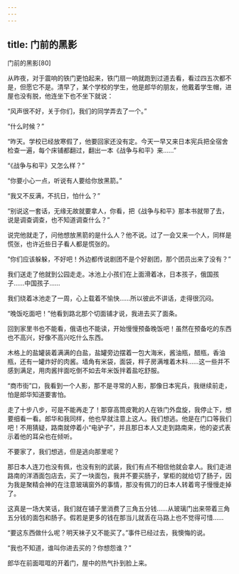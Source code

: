 ```yaml
---
---
---
```

title: 门前的黑影
---




门前的黑影[80]



从昨夜，对于震响的铁门更怕起来，铁门扇一响就跑到过道去看，看过四五次都不是，但愿它不是。清早了，某个学校的学生，他是郎华的朋友，他戴着学生帽，进屋也没有脱，他连坐下也不坐下就说：

“风声很不好，关于你们，我们的同学弄去了一个。”

“什么时候？”

“昨天。学校已经放寒假了，他要回家还没有定。今天一早又来日本宪兵把全宿舍检查一遍，每个床铺都翻过，翻出一本《战争与和平》来……”

“《战争与和平》又怎么样？”

“你要小心一点，听说有人要给你放黑箭。”

“我又不反满，不抗日，怕什么？”

“别说这一套话，无缘无故就要拿人，你看，把《战争与和平》那本书就带了去，说是调查调查，也不知道调查什么？”

说完他就走了，问他想放黑箭的是什么人？他不说。过了一会又来一个人，同样是慌张，也许近些日子看人都是慌张的。

“你们应该躲躲，不好吧！外边都传说剧团不是个好剧团，那个团员出来了没有？”

我们送走了他就到公园走走。冰池上小孩们在上面滑着冰，日本孩子，俄国孩子……中国孩子……

我们绕着冰池走了一周，心上载着不愉快……所以彼此不讲话，走得很沉闷。

“晚饭吃面吧！”他看到路北那个切面铺才说，我进去买了面条。

回到家里书也不能看，俄语也不能读，开始慢慢预备晚饭吧！虽然在预备吃的东西也不高兴，好像不高兴吃什么东西。

木格上的盐罐装着满满的白盐，盐罐旁边摆着一包大海米，酱油瓶，醋瓶，香油瓶，还有一罐炸好的肉酱。墙角有米袋，面袋，柈子房满堆着木料……这一些并不感到满足，用肉酱拌面吃倒不如去年米饭拌着盐吃舒服。

“商市街”口，我看到一个人影，那不是寻常的人影，那像日本宪兵，我继续前走，怕是郎华知道要害怕。

走了十步八步，可是不能再走了！那穿高筒皮靴的人在铁门外盘旋，我停止下，想要细看一看。郎华和我同样，他也早就注意上这人。我们想逃。他是在门口等我们吧！不用猜疑，路南就停着小“电驴子”，并且那日本人又走到路南来，他的姿式表示着他的耳朵也在倾听。

不要家了，我们想逃，但是逃向那里呢？

那日本人连刀也没有佩，也没有别的武装，我们有点不相信他就会拿人。我们走进路南的洋酒面包店去，买了一块面包，我并不要买肠子，掌柜的就给切了肠子，因为我是聚精会神的在注意玻璃窗外的事情，那没有佩刀的日本人转着弯子慢慢走掉了。

这真是一场大笑话，我们就在铺子里消费了三角五分钱……从玻璃门出来带着三角五分钱的面包和肠子。假若是更多的钱在那当儿就丢在马路上也不觉得可惜……

“要这东西做什么呢？明天袜子又不能买了。”事件已经过去，我懊悔的说。

“我也不知道，谁叫你进去买的？你想怨谁？”

郎华在前面哐哐的开着门，屋中的热气扑到脸上来。